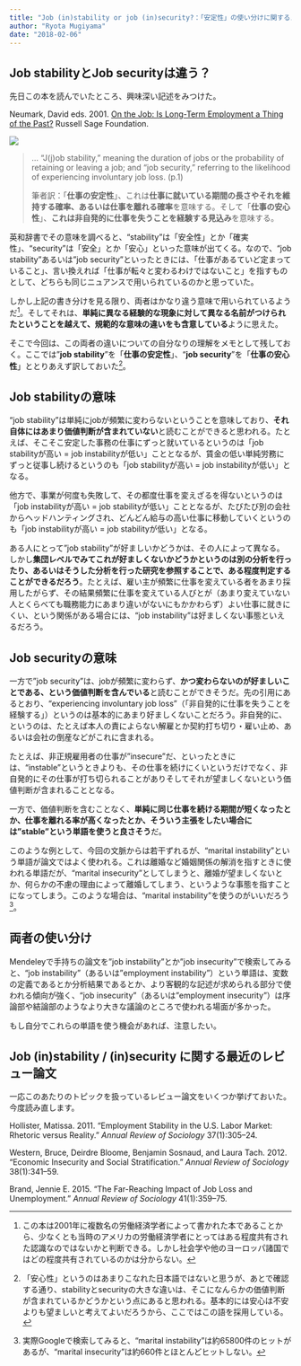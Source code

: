 ```yaml
---
title: "Job (in)stability or job (in)security?：「安定性」の使い分けに関するメモ）"
author: "Ryota Mugiyama"
date: "2018-02-06"
---
```


## Job stabilityとJob securityは違う？

先日この本を読んでいたところ、興味深い記述をみつけた。

Neumark, David eds. 2001. [On the Job: Is Long-Term Employment a Thing of the Past?](http://www.amazon.co.jp/exec/obidos/ASIN/0871546183/ryotamugiyama/ref=nosim/) Russell Sage Foundation.

![](images/onthejob.jpg)

> ... "J(j)ob stability," meaning the duration of jobs or the probability of retaining or leaving a job; and "job security," referring to the likelihood of experiencing involuntary job loss. (p.1)
>
> 筆者訳：「**仕事の安定性**」、これは**仕事に就いている期間の長さやそれを維持する確率、あるいは仕事を離れる確率**を意味する。そして「**仕事の安心性**」、**これは非自発的に仕事を失うことを経験する見込み**を意味する。

英和辞書でその意味を調べると、"stability"は「安全性」とか「確実性」、"security"は「安全」とか「安心」といった意味が出てくる。なので、"job stability"あるいは"job security"といったときには、「仕事があるていど定まっていること」、言い換えれば「仕事が転々と変わるわけではないこと」を指すものとして、どちらも同じニュアンスで用いられているのかと思っていた。

しかし上記の書き分けを見る限り、両者はかなり違う意味で用いられているようだ[^1]。そしてそれは、**単純に異なる経験的な現象に対して異なる名前がつけられたということを越えて、規範的な意味の違いをも含意している**ように思えた。

[^1]: この本は2001年に複数名の労働経済学者によって書かれた本であることから、少なくとも当時のアメリカの労働経済学者にとってはある程度共有された認識なのではないかと判断できる。しかし社会学や他のヨーロッパ諸国ではどの程度共有されているのかは分からない。

そこで今回は、この両者の違いについての自分なりの理解をメモとして残しておく。ここでは"**job stability**"を「**仕事の安定性**」、"**job security**"を「**仕事の安心性**」ととりあえず訳しておいた[^2]。

[^2]: 「安心性」というのはあまりこなれた日本語ではないと思うが、あとで確認する通り、stabilityとsecurityの大きな違いは、そこになんらかの価値判断が含まれているかどうかという点にあると思われる。基本的には安心は不安よりも望ましいと考えてよいだろうから、ここではこの語を採用している。

## Job stabilityの意味

"job stability"は単純にjobが頻繁に変わらないということを意味しており、**それ自体にはあまり価値判断が含まれていない**と読むことができると思われる。たとえば、そこそこ安定した事務の仕事にずっと就いているというのは「job stabilityが高い = job instabilityが低い」こととなるが、賃金の低い単純労務にずっと従事し続けるというのも「job stabilityが高い = job instabilityが低い」となる。

他方で、事業が何度も失敗して、その都度仕事を変えざるを得ないというのは「job instabilityが高い = job stabilityが低い」こととなるが、たびたび別の会社からヘッドハンティングされ、どんどん給与の高い仕事に移動していくというのも「job instabilityが高い = job stabilityが低い」となる。

ある人にとって"job stability"が好ましいかどうかは、その人によって異なる。しかし**集団レベルでみてこれが好ましくないかどうかというのは別の分析を行ったり、あるいはそうした分析を行った研究を参照することで、ある程度判定することができるだろう**。たとえば、雇い主が頻繁に仕事を変えている者をあまり採用したがらず、その結果頻繁に仕事を変えている人びとが（あまり変えていない人とくらべても職務能力にあまり違いがないにもかかわらず）よい仕事に就きにくい、という関係がある場合には、"job instability"は好ましくない事態といえるだろう。

## Job securityの意味

一方で"job security"は、jobが頻繁に変わらず、**かつ変わらないのが好ましいことである、という価値判断を含んでいる**と読むことができそうだ。先の引用にあるとおり、"experiencing involuntary job loss"（「非自発的に仕事を失うことを経験する」）というのは基本的にあまり好ましくないことだろう。非自発的に、というのは、たとえば本人の責によらない解雇とか契約打ち切り・雇い止め、あるいは会社の倒産などがこれに含まれる。

たとえば、非正規雇用者の仕事が"insecure"だ、といったときには、"instable"というときよりも、その仕事を続けにくいというだけでなく、非自発的にその仕事が打ち切られることがありそしてそれが望ましくないという価値判断が含まれることとなる。

一方で、価値判断を含むことなく、**単純に同じ仕事を続ける期間が短くなったとか、仕事を離れる率が高くなったとか、そういう主張をしたい場合には"stable"という単語を使うと良さそう**だ。

このような例として、今回の文脈からは若干ずれるが、"marital instability"という単語が論文ではよく使われる。これは離婚など婚姻関係の解消を指すときに使われる単語だが、"marital insecurity"としてしまうと、離婚が望ましくないとか、何らかの不慮の理由によって離婚してしまう、というような事態を指すことになってしまう。このような場合は、"marital instability"を使うのがいいだろう[^3]。

[^3]: 実際Googleで検索してみると、"marital instability"は約65800件のヒットがあるが、"marital insecurity"は約660件とほとんどヒットしない。

## 両者の使い分け

Mendeleyで手持ちの論文を"job instability"とか"job insecurity"で検索してみると、"job instability"（あるいは"employment instability"）という単語は、変数の定義であるとか分析結果であるとか、より客観的な記述が求められる部分で使われる傾向が強く、"job insecurity"（あるいは"employment insecurity"）は序論部や結論部のようなより大きな議論のところで使われる場面が多かった。

もし自分でこれらの単語を使う機会があれば、注意したい。

## Job (in)stability / (in)security に関する最近のレビュー論文

一応このあたりのトピックを扱っているレビュー論文をいくつか挙げておいた。今度読み直します。

Hollister, Matissa. 2011. "Employment Stability in the U.S. Labor Market: Rhetoric versus Reality." *Annual Review of Sociology* 37(1):305--24.

Western, Bruce, Deirdre Bloome, Benjamin Sosnaud, and Laura Tach. 2012. "Economic Insecurity and Social Stratification." *Annual Review of Sociology* 38(1):341--59.

Brand, Jennie E. 2015. "The Far-Reaching Impact of Job Loss and Unemployment." *Annual Review of Sociology* 41(1):359--75.
